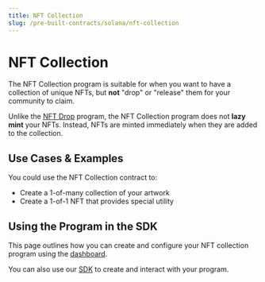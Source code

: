 ```yaml
---
title: NFT Collection
slug: /pre-built-contracts/solana/nft-collection
---
```



# NFT Collection

<div className="deployContractBtnContainer" style={{ marginTop: -70 }}>
  <DeployThisContractButton
    link={"https://nightly.web3sdk.io/programs"}
    contractType="solana-nft-collection"
    displayName="NFT Collection"
  />
</div>

<div className="heroGrid">
  <div>
    <p>
The NFT Collection program is suitable for when you want to have a collection of unique NFTs, 
but <b>not</b> "drop" or "release" them for your community to claim.
    </p>

Unlike the <a href="https://docs.web3sdk.io/pre-built-contracts/solana/nft-drop">NFT Drop</a> program, the NFT Collection program does not **lazy mint** your NFTs.
Instead, NFTs are minted immediately when they are added to the collection.

  </div>
  <div className="heroGridImageContainer">
    <YoutubeEmbed link={"https://www.youtube.com/embed/tykYegoWB2A"} />
  </div>
</div>

## Use Cases & Examples

You could use the NFT Collection contract to:

- Create a 1-of-many collection of your artwork
- Create a 1-of-1 NFT that provides special utility

<div className="row" style={{ marginBottom: 24 }}>
  <div className="col col--12" style={{ marginTop: 8 }}>
    <QuickstartCard
      name="Guide: Create A Solana NFT Collection with the SDK"
      link="https://blog.web3sdk.io/guides/mint-a-solana-nft-collection-with-typescript/"
      image="/assets/icons/education.png"
    />
  </div>
</div>

## Using the Program in the SDK

This page outlines how you can create and configure your NFT collection program using the [dashboard](https://web3sdk.io/dashboard).

You can also use our [SDK](/solana) to create and interact with your program.

<div className="row" style={{ marginBottom: 24 }}>
  <div className="col col--12" style={{ marginTop: 8 }}>
    <QuickstartCard
      name="Using the NFT Collection Program in the SDK"
      link="/solana/programs/nft-collections"
      image="/assets/icons/nft.png"
    />
  </div>
</div>
